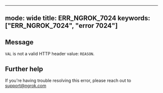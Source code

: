 
---
mode: wide
title: ERR_NGROK_7024
keywords: ["ERR_NGROK_7024", "error 7024"]
---

## Message
`VAL` is not a valid HTTP header value: `REASON`.




## Further help
If you're having trouble resolving this error, please reach out to [support@ngrok.com](mailto:support@ngrok.com?subject=Help%20with%20ERR_NGROK_7024)

